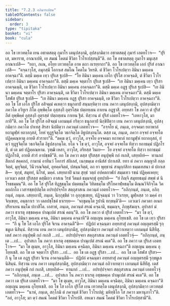 ```yaml
---
title: "7.2.3 อภิมารเปสน"
tableOfContents: false
sidebar:
  order: 3
type: "tipitaka"
basket: "vi"
book: "cula"
---
```



<DynamicBreadcrumb />

<Division number="340" book="cula">

<Paragraph number="1538" book="cula">
อถ โข เทวทตฺโต เยน อชาตสตฺตุ กุมาโร เตนุปสงฺกมิ, อุปสงฺกมิตฺวา อชาตสตฺตุํ กุมารํ เอตทโวจ—  “ปุริเส, มหาราช, อาณาเปหิ, เย สมณํ โคตมํ ชีวิตา โวโรเปสฺสนฺตี”ติ. อถ โข อชาตสตฺตุ กุมาโร มนุเสฺส อาณาเปสิ—  “ยถา, ภเณ, อโยฺย เทวทตฺโต อาห ตถา กเรยฺยาถา”ติ. อถ โข เทวทตฺโต เอกํ ปุริสํ อาณาเปสิ—  “คจฺฉาวุโส, อมุกสฺมึ โอกาเส สมโณ โคตโม วิหรติ. ตํ ชีวิตา โวโรเปตฺวา อิมินา มคฺเคน อาคจฺฉา”ติ. ตสฺมึ มคฺเค เทฺว ปุริเส ฐเปสิ—  “โย อิมินา มคฺเคน เอโก ปุริโส อาคจฺฉติ, ตํ ชีวิตา โวโรเปตฺวา อิมินา มคฺเคน อาคจฺฉถา”ติ. ตสฺมึ มคฺเค จตฺตาโร ปุริเส ฐเปสิ—  “เย อิมินา มคฺเคน เทฺว ปุริสา อาคจฺฉนฺติ, เต ชีวิตา โวโรเปตฺวา อิมินา มคฺเคน อาคจฺฉถา”ติ. ตสฺมึ มคฺเค อฏฺฐ ปุริเส ฐเปสิ—  “เย อิมินา มคฺเคน จตฺตาโร ปุริสา อาคจฺฉนฺติ, เต ชีวิตา โวโรเปตฺวา อิมินา มคฺเคน อาคจฺฉถา”ติ. ตสฺมึ มคฺเค โสฬส ปุริเส ฐเปสิ—  “เย อิมินา มคฺเคน อฏฺฐ ปุริสา อาคจฺฉนฺติ, เต ชีวิตา โวโรเปตฺวา อาคจฺฉถา”ติ.
</Paragraph>

<Paragraph number="1539" book="cula">
อถ โข โส เอโก ปุริโส อสิจมฺมํ คเหตฺวา ธนุกลาปํ สนฺนยฺหิตฺวา เยน ภควา เตนุปสงฺกมิ, อุปสงฺกมิตฺวา ภควโต อวิทูเร ภีโต อุพฺพิคฺโค อุสฺสงฺกี อุตฺรโสฺต ปตฺถทฺเธน กาเยน อฏฺฐาสิ. อทฺทสา โข ภควา ตํ ปุริสํ ภีตํ อุพฺพิคฺคํ อุสฺสงฺกึ อุตฺรสฺตํ ปตฺถทฺเธน กาเยน ฐิตํ. ทิสฺวาน ตํ ปุริสํ เอตทโวจ—  “เอหาวุโส, มา ภายี”ติ. อถ โข โส ปุริโส อสิจมฺมํ เอกมนฺตํ กริตฺวา ธนุกลาปํ นิกฺขิปิตฺวา เยน ภควา เตนุปสงฺกมิ, อุปสงฺกมิตฺวา ภควโต ปาเทสุ สิรสา นิปติตฺวา ภควนฺตํ เอตทโวจ—  “อจฺจโย มํ, ภนฺเต, อจฺจคมา ยถาพาลํ ยถามูฬฺหํ ยถาอกุสลํ, โยหํ ทุฏฺฐจิตฺโต วธกจิตฺโต อิธูปสงฺกนฺโต. ตสฺส เม, ภนฺเต, ภควา อจฺจยํ อจฺจยโต ปฏิคฺคณฺหาตุ อายตึ สํวรายา”ติ. “ตคฺฆ ตฺวํ, อาวุโส, อจฺจโย อจฺจคมา ยถาพาลํ ยถามูฬฺหํ ยถาอกุสลํ, ยํ ตฺวํ ทุฏฺฐจิตฺโต วธกจิตฺโต อิธูปสงฺกนฺโต. ยโต จ โข ตฺวํ, อาวุโส, อจฺจยํ อจฺจยโต ทิสฺวา ยถาธมฺมํ ปฏิกโรสิ, ตํ เต มยํ ปฏิคฺคณฺหาม. วุฑฺฒิ เหสา, อาวุโส, อริยสฺส วินเย—  โย อจฺจยํ อจฺจยโต ทิสฺวา ยถาธมฺมํ ปฏิกโรติ, อายตึ สํวรํ อาปชฺชตี”ติ.
</Paragraph>

<Paragraph number="1540" book="cula">
อถ โข ภควา ตสฺส ปุริสสฺส อนุปุพฺพึ กถํ กเถสิ, เสยฺยถิทํ—  ทานกถํ สีลกถํ สคฺคกถํ, กามานํ อาทีนวํ โอการํ สํกิเลสํ, เนกฺขมฺเม อานิสํสํ ปกาเสสิ. ยทา ตํ ภควา อญฺญาสิ กลฺลจิตฺตํ, มุทุจิตฺตํ, วินีวรณจิตฺตํ, อุทคฺคจิตฺตํ, ปสนฺนจิตฺตํ, อถ ยา พุทฺธานํ สามุกฺกํสิกา ธมฺมเทสนา ตํ ปกาเสสิ—  ทุกฺขํ, สมุทยํ, นิโรธํ, มคฺคํ. เสยฺยถาปิ นาม สุทฺธํ วตฺถํ อปคตกาฬกํ สมฺมเทว รชนํ ปฏิคฺคเหยฺย; เอวเมว ตสฺส ปุริสสฺส ตสฺมึเยว อาสเน วิรชํ วีตมลํ ธมฺมจกฺขุํ อุทปาทิ—  “ยํ กิญฺจิ สมุทยธมฺมํ สพฺพํ ตํ นิโรธธมฺมนฺ”ติ. อถ โข โส ปุริโส ทิฏฺฐธมฺโม ปตฺตธมฺโม วิทิตธมฺโม ปริโยคาฬฺหธมฺโม ติณฺณวิจิกิจฺโฉ วิคตกถํกโถ เวสารชฺชปฺปตฺโต อปรปฺปจฺจโย สตฺถุสาสเน ภควนฺตํ เอตทโวจ—  “อภิกฺกนฺตํ, ภนฺเต, อภิกฺกนฺตํ, ภนฺเต. เสยฺยถาปิ, ภนฺเต, นิกฺกุชฺชิตํ วา อุกฺกุชฺเชยฺย, ปฏิจฺฉนฺนํ วา วิวเรยฺย, มูฬฺหสฺส วา มคฺคํ อาจิกฺเขยฺย, อนฺธกาเร วา เตลปชฺโชตํ ธาเรยฺย—  ‘จกฺขุมนฺโต รูปานิ ทกฺขนฺตี’ติ—  เอวเมวํ ภควตา อเนกปริยาเยน ธมฺโม ปกาสิโต. เอสาหํ, ภนฺเต, ภควนฺตํ สรณํ คจฺฉามิ, ธมฺมญฺจ, ภิกฺขุสํฆญฺจ. อุปาสกํ มํ ภควา ธาเรตุ อชฺชตคฺเค ปาณุเปตํ สรณํ คตนฺ”ติ. อถ โข ภควา ตํ ปุริสํ เอตทโวจ—  “มา โข ตฺวํ, อาวุโส, อิมินา มคฺเคน คจฺฉ, อิมินา มคฺเคน คจฺฉาหี”ติ อญฺเญน มคฺเคน อุโยฺยเชสิ.
</Paragraph>

<Paragraph number="1541" book="cula">
อถ โข เต เทฺว ปุริสา—  “กึ นุ โข โส เอโก ปุริโส จิเรน อาคจฺฉตี”ติ—  ปฏิปถํ คจฺฉนฺตา อทฺทสาสุํ ภควนฺตํ อญฺญตรสฺมึ รุกฺขมูเล นิสินฺนํ. ทิสฺวาน เยน ภควา เตนุปสงฺกมึสุ, อุปสงฺกมิตฺวา ภควนฺตํ อภิวาเทตฺวา เอกมนฺตํ นิสีทึสุ. เตสํ ภควา อนุปุพฺพึ กถํ กเถสิ …เป…  อปรปฺปจฺจยา สตฺถุสาสเน ภควนฺตํ เอตทโวจุํ—  “อภิกฺกนฺตํ, ภนฺเต …เป…  อุปาสเก โน ภควา ธาเรตุ อชฺชตคฺเค ปาณุเปตํ สรณํ คเต”ติ. อถ โข ภควา เต ปุริเส เอตทโวจ—  “มา โข ตุเมฺห, อาวุโส, อิมินา มคฺเคน คจฺฉิตฺถ, อิมินา มคฺเคน คจฺฉถา”ติ อญฺเญน มคฺเคน อุโยฺยเชสิ.
</Paragraph>

<Paragraph number="1542" book="cula">
อถ โข เต จตฺตาโร ปุริสา …เป…  อถ โข เต อฏฺฐ ปุริสา …เป…  อถ โข เต โสฬส ปุริสา—  กึ นุ โข เต อฏฺฐ ปุริสา จิเรน อาคจฺฉนฺตีติ—  ปฏิปถํ คจฺฉนฺตา อทฺทสาสุํ ภควนฺตํ อญฺญตรสฺมึ รุกฺขมูเล นิสินฺนํ. ทิสฺวาน เยน ภควา เตนุปสงฺกมึสุ, อุปสงฺกมิตฺวา ภควนฺตํ อภิวาเทตฺวา เอกมนฺตํ นิสีทึสุ. เตสํ ภควา อนุปุพฺพึ กถํ กเถสิ, เสยฺยถิทํ—  ทานกถํ …เป…  อปรปฺปจฺจยา สตฺถุสาสเน ภควนฺตํ เอตทโวจุํ—  “อภิกฺกนฺตํ, ภนฺเต …เป…  อุปาสเก โน ภควา ธาเรตุ อชฺชตคฺเค ปาณุเปตํ สรณํ คเต”ติ. อถ โข ภควา เต ปุริเส เอตทโวจ—  “มา โข ตุเมฺห, อาวุโส, อิมินา มคฺเคน คจฺฉิตฺถ, อิมินา มคฺเคน คจฺฉถา”ติ อญฺเญน มคฺเคน อุโยฺยเชสิ.
</Paragraph>

<Paragraph number="1543" book="cula">
อถ โข โส เอโก ปุริโส เยน เทวทตฺโต เตนุปสงฺกมิ, อุปสงฺกมิตฺวา เทวทตฺตํ เอตทโวจ—  “นาหํ, ภนฺเต, สกฺโกมิ ตํ ภควนฺตํ ชีวิตา โวโรเปตุํ; มหิทฺธิโก โส ภควา มหานุภาโว”ติ. “อลํ, อาวุโส; มา ตฺวํ สมณํ โคตมํ ชีวิตา โวโรเปสิ. อหเมว สมณํ โคตมํ ชีวิตา โวโรเปสฺสามี”ติ.
</Paragraph>
</Division>